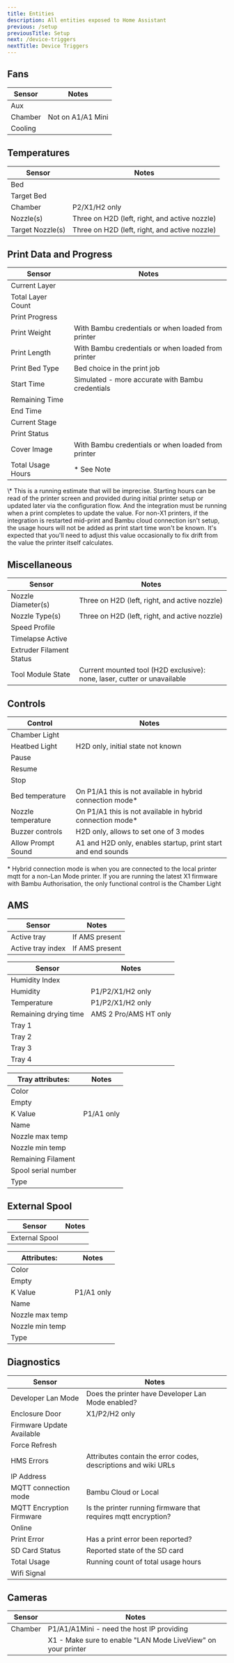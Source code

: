 ```yaml
---
title: Entities
description: All entities exposed to Home Assistant
previous: /setup
previousTitle: Setup
next: /device-triggers
nextTitle: Device Triggers
---
```




## Fans

| Sensor        | Notes             |
| ------------- | ----------------- |
| Aux           |                   |
| Chamber       | Not on A1/A1 Mini |
| Cooling       |                   |

## Temperatures

| Sensor           | Notes   |
| ---------------- | ------- |
| Bed              |         |
| Target Bed       |         |
| Chamber          | P2/X1/H2 only |
| Nozzle(s)        | Three on H2D (left, right, and active nozzle) |
| Target Nozzle(s) | Three on H2D (left, right, and active nozzle) |

## Print Data and Progress

| Sensor            | Notes                                              |
| ----------------- | -------------------------------------------------- |
| Current Layer     |                                                    |
| Total Layer Count |                                                    |
| Print Progress    |                                                    |
| Print Weight      | With Bambu credentials or when loaded from printer |
| Print Length      | With Bambu credentials or when loaded from printer |
| Print Bed Type    | Bed choice in the print job                        |
| Start Time        | Simulated - more accurate with Bambu credentials   |
| Remaining Time    |                                                    |
| End Time          |                                                    |
| Current Stage     |                                                    |
| Print Status      |                                                    |
| Cover Image       | With Bambu credentials or when loaded from printer |
| Total Usage Hours | \* See Note                                        |

<Info>
\* This is a running estimate that will be imprecise. Starting hours can be read of the printer screen and provided during initial printer setup or updated later via the configuration flow. And the integration must be running when a print completes to update the value. For non-X1 printers, if the integration is restarted mid-print and Bambu cloud connection isn't setup, the usage hours will not be added as print start time won't be known. It's expected that you'll need to adjust this value occasionally to fix drift from the value the printer itself calculates.
</Info>

## Miscellaneous

| Sensor                   | Notes |
| ------------------------ | ----- |
| Nozzle Diameter(s)       | Three on H2D (left, right, and active nozzle) |
| Nozzle Type(s)           | Three on H2D (left, right, and active nozzle) |
| Speed Profile            |       |
| Timelapse Active         |       |
| Extruder Filament Status |       |
| Tool Module State        | Current mounted tool (H2D exclusive): none, laser, cutter or unavailable |


## Controls

| Control             | Notes                                                      |
| ------------------- | ---------------------------------------------------------- |
| Chamber Light       |                                                            |
| Heatbed Light       | H2D only, initial state not known                          |
| Pause               |                                                            |
| Resume              |                                                            |
| Stop                |                                                            |
| Bed temperature     | On P1/A1 this is not available in hybrid connection mode\* |
| Nozzle temperature  | On P1/A1 this is not available in hybrid connection mode\* |
| Buzzer controls     | H2D only, allows to set one of 3 modes                     |
| Allow Prompt Sound  | A1 and H2D only, enables startup, print start and end sounds |

<Info>\* Hybrid connection mode is when you are connected to the local printer mqtt for a non-Lan Mode printer.</Info>
<Warning>If you are running the latest X1 firmware with Bambu Authorisation, the only functional control is the Chamber Light</Warning>


## AMS

| Sensor            | Notes          |
| ----------------- | -------------- |
| Active tray       | If AMS present |
| Active tray index | If AMS present |


| Sensor                | Notes                 |
| --------------------- | --------------------- |
| Humidity Index        |                       |
| Humidity              | P1/P2/X1/H2 only      |
| Temperature           | P1/P2/X1/H2 only      |
| Remaining drying time | AMS 2 Pro/AMS HT only |
| Tray 1                |                       |
| Tray 2                |                       |
| Tray 3                |                       |
| Tray 4                |                       |

| Tray attributes:    | Notes      |
| ------------------- | ---------- |
| Color               |            |
| Empty               |            |
| K Value             | P1/A1 only |
| Name                |            |
| Nozzle max temp     |            |
| Nozzle min temp     |            |
| Remaining Filament  |            |
| Spool serial number |            |
| Type                |            |

## External Spool

| Sensor         | Notes |
| -------------- | ----- |
| External Spool |       |

| Attributes:     | Notes      |
| --------------- | ---------- |
| Color           |            |
| Empty           |            |
| K Value         | P1/A1 only |
| Name            |            |
| Nozzle max temp |            |
| Nozzle min temp |            |
| Type            |            |

## Diagnostics

| Sensor                    | Notes                                                          |
| ------------------------- | -------------------------------------------------------------- |
| Developer Lan Mode        | Does the printer have Developer Lan Mode enabled?              |
| Enclosure Door            | X1/P2/H2 only                                                        |
| Firmware Update Available |                                                                |
| Force Refresh             |                                                                |
| HMS Errors                | Attributes contain the error codes, descriptions and wiki URLs |
| IP Address                |                                                                |
| MQTT connection mode      | Bambu Cloud or Local                                           |
| MQTT Encryption Firmware  | Is the printer running firmware that requires mqtt encryption? |
| Online                    |                                                                |
| Print Error               | Has a print error been reported?                               |
| SD Card Status            | Reported state of the SD card                                  |
| Total Usage               | Running count of total usage hours                             |
| Wifi Signal               |                                                                |

## Cameras

| Sensor  | Notes                                                           |
| ------- | --------------------------------------------------------------- |
| Chamber | P1/A1/A1Mini - need the host IP providing                       |
|         | X1    - Make sure to enable "LAN Mode LiveView" on your printer |
